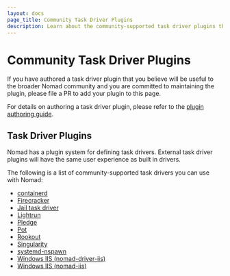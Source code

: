 ```yaml
---
layout: docs
page_title: Community Task Driver Plugins
description: Learn about the community-supported task driver plugins that extend Nomad job features. Review installation, usage, and reference information for containerd, Firecracker, Jail, Pledge, Pot, Rookout, Singularity, system-nspawn, and Windows IIS task driver plugins.
---
```


# Community Task Driver Plugins

If you have authored a task driver plugin that you believe will be useful to the
broader Nomad community and you are committed to maintaining the plugin, please
file a PR to add your plugin to this page.

For details on authoring a task driver plugin, please refer to the [plugin
authoring guide][plugin_guide].

## Task Driver Plugins

Nomad has a plugin system for defining task drivers. External task driver
plugins will have the same user experience as built in drivers.

The following is a list of community-supported task drivers you can use with Nomad:

- [containerd][nomad-driver-containerd]
- [Firecracker][firecracker-task-driver]
- [Jail task driver][jail-task-driver]
- [Lightrun][lightrun]
- [Pledge][pledge]
- [Pot][pot]
- [Rookout][rookout]
- [Singularity][singularity]
- [systemd-nspawn][nspawn-driver]
- [Windows IIS (nomad-driver-iis)][nomad-driver-iis]
- [Windows IIS (nomad-iis)][nomad-iis]

[rookout]: /nomad/plugins/drivers/community/rookout
[plugin_guide]: /nomad/docs/concepts/plugins
[singularity]: /nomad/plugins/drivers/community/singularity
[jail-task-driver]: /nomad/plugins/drivers/community/jail-task-driver
[pot]: /nomad/plugins/drivers/community/pot
[firecracker-task-driver]: /nomad/plugins/drivers/community/firecracker-task-driver
[nspawn-driver]: /nomad/plugins/drivers/community/nspawn
[nomad-driver-iis]: /nomad/plugins/drivers/community/iis
[nomad-iis]: /nomad/plugins/drivers/community/nomad-iis
[nomad-driver-containerd]: /nomad/plugins/drivers/community/containerd
[lightrun]: /nomad/plugins/drivers/community/lightrun
[pledge]: /nomad/plugins/drivers/community/pledge

